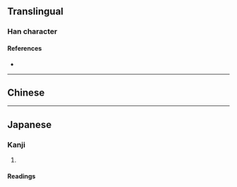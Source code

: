 {{also|嘔}}
{{character info/new}}
==Translingual==

===Han character===
{{Han char|rn=30|rad=口|as=04|sn=7|four=|canj=RSK|ids=⿰口区}}

====References====
* {{Han ref|kx=0181.191|hdz=10587.040|uh=5455|ud=21589}}

----

==Chinese==
{{zh-see|嘔}}

----

==Japanese==
{{ja-kanji forms|呕|嘔}}

===Kanji===
{{ja-kanji|grade=|rs=口04|kyu=嘔}}

# {{defn|lang=ja|sort=口04}}

====Readings====
{{ja-readings
|goon=う, く
|kanon=おう, く
|kun=うた-う<うた-ふ, は-く
}}